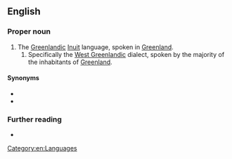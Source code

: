 {{also|kalaallisut}}
==English==
{{wikipedia}}

===Proper noun===
{{en-prop}}

# The [[Greenlandic]] [[Inuit]] language, spoken in [[Greenland]].
## Specifically the [[West Greenlandic]] dialect, spoken by the majority of the inhabitants of [[Greenland]].

====Synonyms====
* {{l|en|Greenlandic}}
* {{l|en|Greenlandish}}

===Further reading===
* {{ISO 639|kl|kal|link=Ethnologue}}

[[Category:en:Languages]]